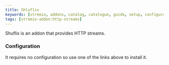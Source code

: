 ```yaml
---
title: Shluflix
keywords: [stremio, addons, catalog, catalogue, guide, setup, configuration, install, link]
tags: [stremio-addon:http-streams]
---
```



<StremioAddonButtons id="shluflix" manifest="https://shluflix.elfhosted.com/manifest.json" /> 

Shuflix is an addon that provides HTTP streams. 

<h3>Configuration</h3>

It requires no configuration so use one of the links above to install it.
